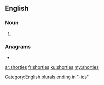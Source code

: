 ==English==

===Noun===
{{head|en|noun plural form}}

# {{plural of|shorty|lang=en}}

===Anagrams===
* {{l|en|horsiest}}

[[Category:English plurals ending in "-ies"]]

[[ar:shorties]]
[[fr:shorties]]
[[ku:shorties]]
[[my:shorties]]